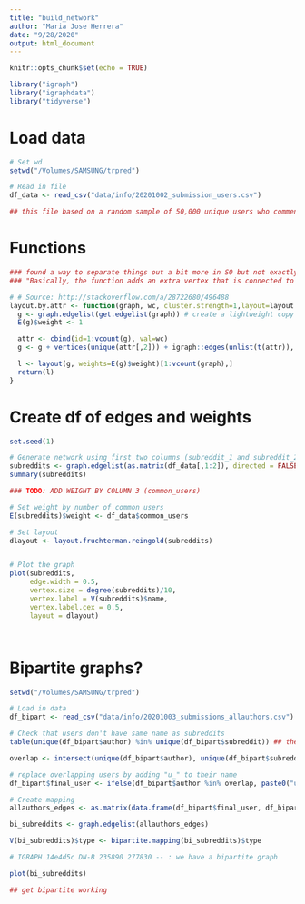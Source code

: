```yaml
---
title: "build_network"
author: "Maria Jose Herrera"
date: "9/28/2020"
output: html_document
---
```


```r
knitr::opts_chunk$set(echo = TRUE)
```

```r
library("igraph")
library("igraphdata")
library("tidyverse")
```


# Load data
```r
# Set wd
setwd("/Volumes/SAMSUNG/trpred")

# Read in file
df_data <- read_csv("data/info/20201002_submission_users.csv")

## this file based on a random sample of 50,000 unique users who commented, across all the subreddits

```

# Functions
```r
### found a way to separate things out a bit more in SO but not exactly sure how it does so....leaving it here for now
### "Basically, the function adds an extra vertex that is connected to all vertices belonging to the same community. The layout is calculated based on the new graph. Since each community is now connected by a common vertex, they tend to cluster together."

# # Source: http://stackoverflow.com/a/28722680/496488
layout.by.attr <- function(graph, wc, cluster.strength=1,layout=layout.auto) {
  g <- graph.edgelist(get.edgelist(graph)) # create a lightweight copy of graph w/o the attributes.
  E(g)$weight <- 1

  attr <- cbind(id=1:vcount(g), val=wc)
  g <- g + vertices(unique(attr[,2])) + igraph::edges(unlist(t(attr)), weight=cluster.strength)

  l <- layout(g, weights=E(g)$weight)[1:vcount(graph),]
  return(l)
}

```


# Create df of edges and weights

```r
set.seed(1)

# Generate network using first two columns (subreddit_1 and subreddit_2)
subreddits <- graph.edgelist(as.matrix(df_data[,1:2]), directed = FALSE) # Note that while above I created a new object that was the matrix and then created the graph, that's not necessary; you can have that step simply as a nested operation within the parentheses
summary(subreddits)

### TODO: ADD WEIGHT BY COLUMN 3 (common_users)

# Set weight by number of common users
E(subreddits)$weight <- df_data$common_users

# Set layout
dlayout <- layout.fruchterman.reingold(subreddits)


# Plot the graph
plot(subreddits, 
     edge.width = 0.5, 
     vertex.size = degree(subreddits)/10, 
     vertex.label = V(subreddits)$name,
     vertex.label.cex = 0.5,
     layout = dlayout)




```

# Bipartite graphs?

```r
setwd("/Volumes/SAMSUNG/trpred")

# Load in data
df_bipart <- read_csv("data/info/20201003_submissions_allauthors.csv")

# Check that users don't have same name as subreddits
table(unique(df_bipart$author) %in% unique(df_bipart$subreddit)) ## there are some overlaps

overlap <- intersect(unique(df_bipart$author), unique(df_bipart$subreddit)) 

# replace overlapping users by adding "u_" to their name
df_bipart$final_user <- ifelse(df_bipart$author %in% overlap, paste0("u_", df_bipart$author), df_bipart$author)

``` 

```r
# Create mapping
allauthors_edges <- as.matrix(data.frame(df_bipart$final_user, df_bipart$subreddit))

bi_subreddits <- graph.edgelist(allauthors_edges)

V(bi_subreddits)$type <- bipartite.mapping(bi_subreddits)$type

# IGRAPH 14e4d5c DN-B 235890 277830 -- : we have a bipartite graph

plot(bi_subreddits)

## get bipartite working

```

